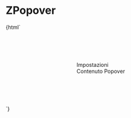 
<Meta title="ZPopover" component="z-popover" />

# ZPopover

<Preview>
  <Story name="ZPopover-sample">
    {html`<div
      style="height: 200px; display: flex; align-items: center; justify-content: center"
    >
      <z-popover
        position="${select(
          "positions",
          [
            "after-down",
            "after-center",
            "after-up",
            "below-left",
            "below-center",
            "below-right",
            "before-down",
            "before-center",
            "before-up",
            "above-right",
            "above-center",
            "above-left",
          ],
          "after-down"
        )}"
        show-arrow="${boolean("show-arrow", false)}"
        background-color="${text("background-color", "color-white")}"
        box-shadow="${select(
          "shadows",
          [
            "shadow-1",
            "shadow-2",
            "shadow-3",
            "shadow-4",
            "shadow-6",
            "shadow-8",
            "shadow-12",
            "shadow-16",
            "shadow-24",
          ],
          "shadow-1"
        )}"
        border-radius="${select(
          "radius",
          ["none", "small", "medium"],
          "small"
        )}"
        stop-event-propagation="${boolean("stop-event-propagation", true)}"
      >
        <z-button slot="trigger" icon="gear">Impostazioni</z-button>
        <div slot="popover">Contenuto Popover</div>
      </z-popover>
    </div>`}
  </Story>
</Preview>

<Props of="z-popover" />
